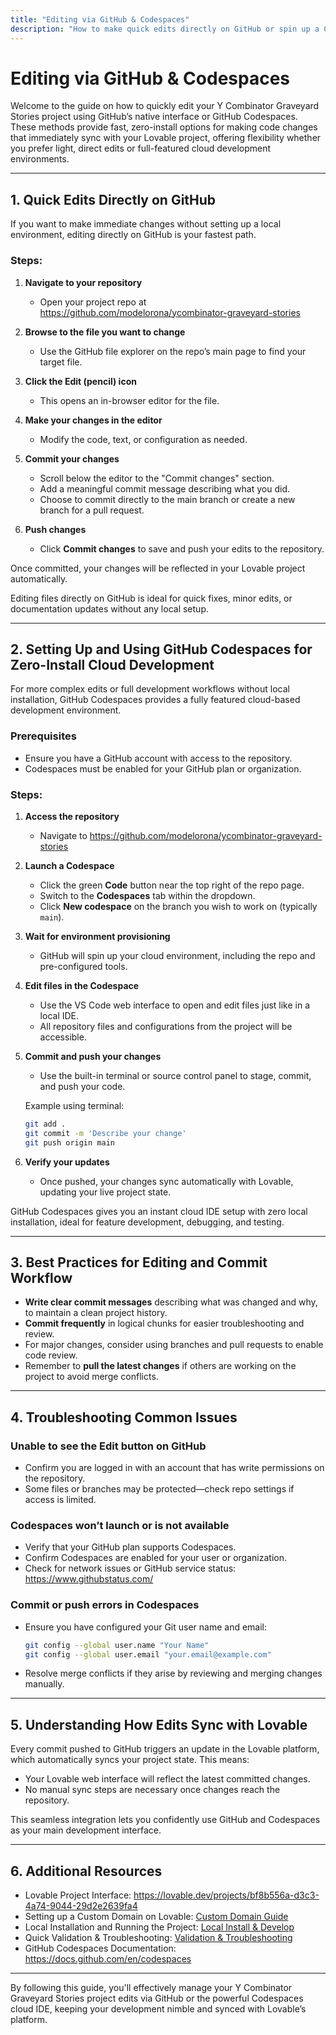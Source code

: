 ```yaml
---
title: "Editing via GitHub & Codespaces"
description: "How to make quick edits directly on GitHub or spin up a Codespaces environment for zero-install cloud development, including steps on committing and pushing changes so they're synced with Lovable."
---
```


# Editing via GitHub & Codespaces

Welcome to the guide on how to quickly edit your Y Combinator Graveyard Stories project using GitHub’s native interface or GitHub Codespaces. These methods provide fast, zero-install options for making code changes that immediately sync with your Lovable project, offering flexibility whether you prefer light, direct edits or full-featured cloud development environments.

---

## 1. Quick Edits Directly on GitHub

If you want to make immediate changes without setting up a local environment, editing directly on GitHub is your fastest path.

### Steps:

1. **Navigate to your repository**
   - Open your project repo at https://github.com/modelorona/ycombinator-graveyard-stories

2. **Browse to the file you want to change**
   - Use the GitHub file explorer on the repo’s main page to find your target file.

3. **Click the Edit (pencil) icon**
   - This opens an in-browser editor for the file.

4. **Make your changes in the editor**
   - Modify the code, text, or configuration as needed.

5. **Commit your changes**
   - Scroll below the editor to the "Commit changes" section.
   - Add a meaningful commit message describing what you did.
   - Choose to commit directly to the main branch or create a new branch for a pull request.

6. **Push changes**
   - Click **Commit changes** to save and push your edits to the repository.

Once committed, your changes will be reflected in your Lovable project automatically.

<Check>
Editing files directly on GitHub is ideal for quick fixes, minor edits, or documentation updates without any local setup.
</Check>

---

## 2. Setting Up and Using GitHub Codespaces for Zero-Install Cloud Development

For more complex edits or full development workflows without local installation, GitHub Codespaces provides a fully featured cloud-based development environment.

### Prerequisites

- Ensure you have a GitHub account with access to the repository.
- Codespaces must be enabled for your GitHub plan or organization.

### Steps:

1. **Access the repository**
   - Navigate to https://github.com/modelorona/ycombinator-graveyard-stories

2. **Launch a Codespace**
   - Click the green **Code** button near the top right of the repo page.
   - Switch to the **Codespaces** tab within the dropdown.
   - Click **New codespace** on the branch you wish to work on (typically `main`).

3. **Wait for environment provisioning**
   - GitHub will spin up your cloud environment, including the repo and pre-configured tools.

4. **Edit files in the Codespace**
   - Use the VS Code web interface to open and edit files just like in a local IDE.
   - All repository files and configurations from the project will be accessible.

5. **Commit and push your changes**
   - Use the built-in terminal or source control panel to stage, commit, and push your code.

   Example using terminal:

   ```bash
   git add .
   git commit -m 'Describe your change'
   git push origin main
   ```

6. **Verify your updates**
   - Once pushed, your changes sync automatically with Lovable, updating your live project state.

<Check>
GitHub Codespaces gives you an instant cloud IDE setup with zero local installation, ideal for feature development, debugging, and testing.
</Check>

---

## 3. Best Practices for Editing and Commit Workflow

- **Write clear commit messages** describing what was changed and why, to maintain a clean project history.
- **Commit frequently** in logical chunks for easier troubleshooting and review.
- For major changes, consider using branches and pull requests to enable code review.
- Remember to **pull the latest changes** if others are working on the project to avoid merge conflicts.

---

## 4. Troubleshooting Common Issues

### Unable to see the Edit button on GitHub
- Confirm you are logged in with an account that has write permissions on the repository.
- Some files or branches may be protected—check repo settings if access is limited.

### Codespaces won’t launch or is not available
- Verify that your GitHub plan supports Codespaces.
- Confirm Codespaces are enabled for your user or organization.
- Check for network issues or GitHub service status: https://www.githubstatus.com/

### Commit or push errors in Codespaces
- Ensure you have configured your Git user name and email:

  ```sh
  git config --global user.name "Your Name"
  git config --global user.email "your.email@example.com"
  ```

- Resolve merge conflicts if they arise by reviewing and merging changes manually.

---

## 5. Understanding How Edits Sync with Lovable

Every commit pushed to GitHub triggers an update in the Lovable platform, which automatically syncs your project state. This means:

- Your Lovable web interface will reflect the latest committed changes.
- No manual sync steps are necessary once changes reach the repository.

This seamless integration lets you confidently use GitHub and Codespaces as your main development interface.

---

## 6. Additional Resources

- Lovable Project Interface: https://lovable.dev/projects/bf8b556a-d3c3-4a74-9044-29d2e2639fa4
- Setting up a Custom Domain on Lovable: [Custom Domain Guide](https://docs.lovable.dev/tips-tricks/custom-domain#step-by-step-guide)
- Local Installation and Running the Project: [Local Install & Develop](../installation-first-run/local-install-dev)
- Quick Validation & Troubleshooting: [Validation & Troubleshooting](../installation-first-run/validation-troubleshooting)
- GitHub Codespaces Documentation: https://docs.github.com/en/codespaces

---

By following this guide, you'll effectively manage your Y Combinator Graveyard Stories project edits via GitHub or the powerful Codespaces cloud IDE, keeping your development nimble and synced with Lovable’s platform.